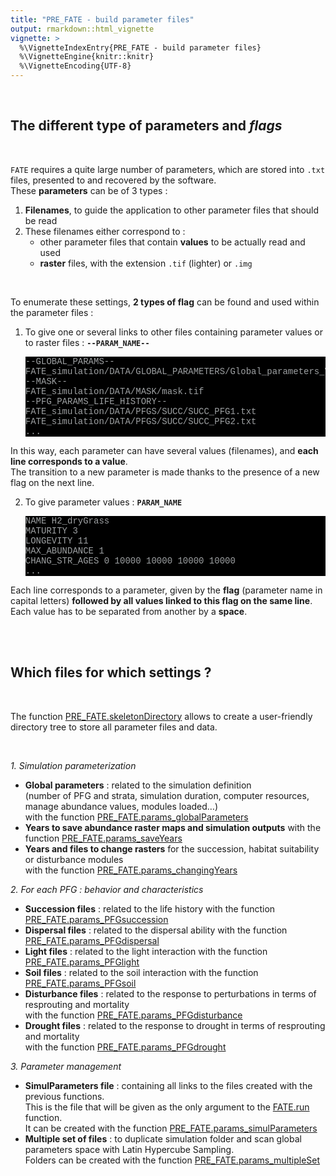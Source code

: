 ```yaml
---
title: "PRE_FATE - build parameter files"
output: rmarkdown::html_vignette
vignette: >
  %\VignetteIndexEntry{PRE_FATE - build parameter files}
  %\VignetteEngine{knitr::knitr}
  %\VignetteEncoding{UTF-8}
---
```


<style>
pre.bash {
 background-color: black;
 color: #9ea1a3;
 font-family: Consolas,Monaco,Lucida Console,Liberation Mono,DejaVu Sans Mono,Bitstream Vera Sans Mono,Courier New, monospace;
}
pre.grey {
 background-color: white;
 border-style: solid;
 border-color: #8b8d8f;
 color: #8b8d8f;
 font-family: Consolas,Monaco,Lucida Console,Liberation Mono,DejaVu Sans Mono,Bitstream Vera Sans Mono,Courier New, monospace;
}
</style>

<br/>

## <i class="fa fa-copy"></i> The different type of parameters and *flags*

<br/>

`FATE` requires a quite large number of parameters, which are stored into `.txt` files, presented to and recovered by the software.  
These **parameters** can be of 3 types :

1. **Filenames**, to guide the application to other parameter files that should be read
2. These filenames either correspond to :
    - other parameter files that contain **values** to be actually read and used
    - **raster** files, with the extension `.tif` (lighter) or `.img`

<br/>

To enumerate these settings, **2 types of flag** can be found and used within the parameter files :

1. To give one or several links to other files containing parameter values or to raster files : **`--PARAM_NAME--`**
<pre class = "bash">
--GLOBAL_PARAMS--
FATE_simulation/DATA/GLOBAL_PARAMETERS/Global_parameters_V1.txt
--MASK--
FATE_simulation/DATA/MASK/mask.tif
--PFG_PARAMS_LIFE_HISTORY--
FATE_simulation/DATA/PFGS/SUCC/SUCC_PFG1.txt
FATE_simulation/DATA/PFGS/SUCC/SUCC_PFG2.txt
...
</pre>

In this way, each parameter can have several values (filenames), and **each line corresponds to a value**.  
The transition to a new parameter is made thanks to the presence of a new flag on the next line.

2. To give parameter values : **`PARAM_NAME`**
<pre class = "bash">
NAME H2_dryGrass
MATURITY 3
LONGEVITY 11
MAX_ABUNDANCE 1
CHANG_STR_AGES 0 10000 10000 10000 10000
...
</pre>

Each line corresponds to a parameter, given by the **flag** (parameter name in capital letters) **followed by all values linked to this flag on the same line**. Each value has to be separated from another by a **space**.

<br/><br/>


## <i class="fas fa-wrench"></i> Which files for which settings ?

<br/>

The function [PRE_FATE.skeletonDirectory](../reference/PRE_FATE.skeletonDirectory.html) allows to create a user-friendly directory tree to store all parameter files and data.

<br/>

*1. Simulation parameterization*

- **Global parameters** : related to the simulation definition  
(number of PFG and strata, simulation duration, computer resources, manage abundance values, modules loaded...)  
with the function [PRE_FATE.params_globalParameters](../reference/PRE_FATE.params_globalParameters.html)
- **Years to save abundance raster maps and simulation outputs** with the function [PRE_FATE.params_saveYears](../reference/PRE_FATE.params_saveYears.html)
- **Years and files to change rasters** for the succession, habitat suitability or disturbance modules  
with the function [PRE_FATE.params_changingYears](../reference/PRE_FATE.params_changingYears.html)

*2. For each PFG : behavior and characteristics*

- **Succession files** : related to the life history with the function [PRE_FATE.params_PFGsuccession](../reference/PRE_FATE.params_PFGsuccession.html)
- **Dispersal files** : related to the dispersal ability with the function [PRE_FATE.params_PFGdispersal](../reference/PRE_FATE.params_PFGdispersal.html)
- **Light files** : related to the light interaction with the function [PRE_FATE.params_PFGlight](../reference/PRE_FATE.params_PFGlight.html)
- **Soil files** : related to the soil interaction with the function [PRE_FATE.params_PFGsoil](../reference/PRE_FATE.params_PFGsoil.html)
- **Disturbance files** : related to the response to perturbations in terms of resprouting and mortality  
with the function [PRE_FATE.params_PFGdisturbance](../reference/PRE_FATE.params_PFGdisturbance.html)
- **Drought files** : related to the response to drought in terms of resprouting and mortality  
with the function [PRE_FATE.params_PFGdrought](../reference/PRE_FATE.params_PFGdrought.html)

*3. Parameter management*

- **SimulParameters file** : containing all links to the files created with the previous functions.  
This is the file that will be given as the only argument to the [FATE.run](../reference/FATE.run.html) function.  
It can be created with the function [PRE_FATE.params_simulParameters](../reference/PRE_FATE.params_simulParameters.html)
- **Multiple set of files** : to duplicate simulation folder and scan global parameters space with Latin Hypercube Sampling.  
Folders can be created with the function [PRE_FATE.params_multipleSet](../reference/PRE_FATE.params_multipleSet.html)

